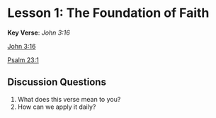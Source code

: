 # Lesson 1: The Foundation of Faith

**Key Verse**: *John 3:16*  

[John 3:16](#){.verse-link data-verse="john 3:16"}


[Psalm 23:1](#){.verse-link data-verse="psalm 23:1"}

## Discussion Questions  
1. What does this verse mean to you?  
2. How can we apply it daily?  